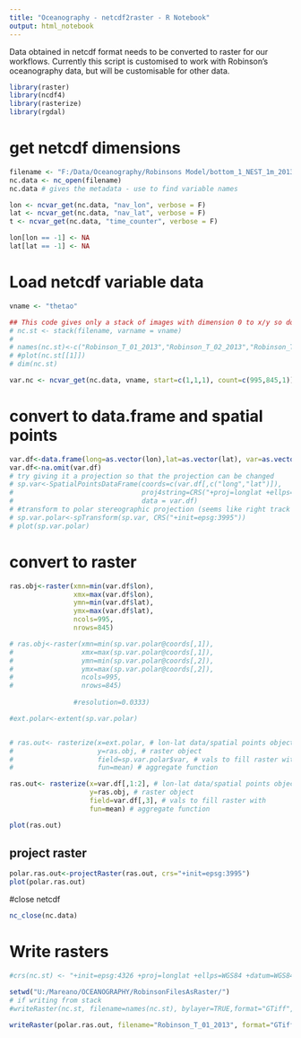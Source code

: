---
title: "Oceanography - netcdf2raster - R Notebook"
output: html_notebook 
---

Data obtained in netcdf format needs to be converted to raster for our workflows. Currently this script is customised to work with Robinson's oceanography data, but will be customisable for other data.

```{r}
library(raster)
library(ncdf4)
library(rasterize)
library(rgdal)
```
# get netcdf dimensions
```{r}
filename <- "F:/Data/Oceanography/Robinsons Model/bottom_1_NEST_1m_20130101_20131231_grid_T.nc"
nc.data <- nc_open(filename)
nc.data # gives the metadata - use to find variable names

lon <- ncvar_get(nc.data, "nav_lon", verbose = F)
lat <- ncvar_get(nc.data, "nav_lat", verbose = F)
t <- ncvar_get(nc.data, "time_counter", verbose = F)

lon[lon == -1] <- NA
lat[lat == -1] <- NA

```




# Load netcdf variable data

```{r}

vname <- "thetao"

## This code gives only a stack of images with dimension 0 to x/y so doesn't have lat/lon/crs associated. This is fine if lat/lon is simple enough (rectangular) to be used to define the bounding box (needs extra line of code to add this), but if it is not simple (e.g. robinsons data has a complex grid of differing resolution) then use the method that is not commented out.
# nc.st <- stack(filename, varname = vname)
# 
# names(nc.st)<-c("Robinson_T_01_2013","Robinson_T_02_2013","Robinson_T_03_2013","Robinson_T_04_2013","Robinson_T_05_2013","Robinson_T_06_2013","Robinson_T_07_2013","Robinson_T_08_2013","Robinson_T_09_2013","Robinson_T_10_2013","Robinson_T_11_2013","Robinson_T_12_2013")
# #plot(nc.st[[1]])
# dim(nc.st)

var.nc <- ncvar_get(nc.data, vname, start=c(1,1,1), count=c(995,845,1))
```

# convert to data.frame and spatial points

```{r}
var.df<-data.frame(long=as.vector(lon),lat=as.vector(lat), var=as.vector(var.nc))
var.df<-na.omit(var.df)
# try giving it a projection so that the projection can be changed
# sp.var<-SpatialPointsDataFrame(coords=c(var.df[,c("long","lat")]),
#                                proj4string=CRS("+proj=longlat +ellps=WGS84 +datum=WGS84 +no_defs"),
#                                data = var.df)
# #transform to polar stereographic projection (seems like right track but gives blank raster at the moment...)
# sp.var.polar<-spTransform(sp.var, CRS("+init=epsg:3995"))
# plot(sp.var.polar)
```

# convert to raster
```{r}
ras.obj<-raster(xmn=min(var.df$lon),
                xmx=max(var.df$lon),
                ymn=min(var.df$lat),
                ymx=max(var.df$lat),
                ncols=995,
                nrows=845)

# ras.obj<-raster(xmn=min(sp.var.polar@coords[,1]),
#                 xmx=max(sp.var.polar@coords[,1]),
#                 ymn=min(sp.var.polar@coords[,2]),
#                 ymx=max(sp.var.polar@coords[,2]),
#                 ncols=995,
#                 nrows=845)
              
                #resolution=0.0333)

#ext.polar<-extent(sp.var.polar)


# ras.out<- rasterize(x=ext.polar, # lon-lat data/spatial points object
#                     y=ras.obj, # raster object
#                     field=sp.var.polar$var, # vals to fill raster with
#                     fun=mean) # aggregate function

ras.out<- rasterize(x=var.df[,1:2], # lon-lat data/spatial points object
                    y=ras.obj, # raster object
                    field=var.df[,3], # vals to fill raster with
                    fun=mean) # aggregate function

plot(ras.out)
```

## project raster
```{r}
polar.ras.out<-projectRaster(ras.out, crs="+init=epsg:3995")
plot(polar.ras.out)
```


#close netcdf
```{r}
nc_close(nc.data)
```




# Write rasters

```{r}

#crs(nc.st) <- "+init=epsg:4326 +proj=longlat +ellps=WGS84 +datum=WGS84 +no_defs +towgs84=0,0,0" 

setwd("U:/Mareano/OCEANOGRAPHY/RobinsonFilesAsRaster/")
# if writing from stack
#writeRaster(nc.st, filename=names(nc.st), bylayer=TRUE,format="GTiff", overwrite=T)

writeRaster(polar.ras.out, filename="Robinson_T_01_2013", format="GTiff", overwrite=T)
```

